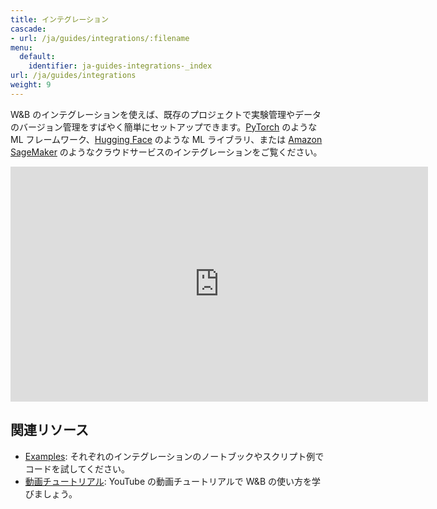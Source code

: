 ---
title: インテグレーション
cascade:
- url: /ja/guides/integrations/:filename
menu:
  default:
    identifier: ja-guides-integrations-_index
url: /ja/guides/integrations
weight: 9
---

W&B のインテグレーションを使えば、既存のプロジェクトで実験管理やデータのバージョン管理をすばやく簡単にセットアップできます。[PyTorch](/ja/pytorch) のような ML フレームワーク、[Hugging Face](/ja/huggingface) のような ML ライブラリ、または [Amazon SageMaker](/ja/sagemaker) のようなクラウドサービスのインテグレーションをご覧ください。

<iframe width="668" height="376" src="https://www.youtube.com/embed/hmewPDNUNJs?list=PLD80i8An1OEGajeVo15ohAQYF1Ttle0lk" title="Log Your First Run With W&amp;B" frameborder="0" allow="accelerometer; autoplay; clipboard-write; encrypted-media; gyroscope; picture-in-picture; web-share" allowfullscreen></iframe>

## 関連リソース

* [Examples](https://github.com/wandb/examples): それぞれのインテグレーションのノートブックやスクリプト例でコードを試してください。
* [動画チュートリアル](https://www.youtube.com/playlist?list=PLD80i8An1OEGajeVo15ohAQYF1Ttle0lk): YouTube の動画チュートリアルで W&B の使い方を学びましょう。